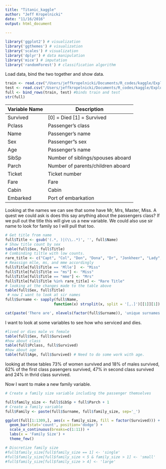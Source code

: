 ```yaml
---
title: "Titanic_kaggle"
author: "Jeff Kropelnicki"
date: "11/16/2016"
output: html_document
  
---
```


```r

library('ggplot2') # visualization
library('ggthemes') # visualization
library('scales') # visualization
library('dplyr') # data manipulation
library('mice') # imputation
library('randomForest') # classification algorithm
```


Load data, bind the two together and show data. 
```r
train <- read.csv("/Users/jeffkropelnicki/Documents/R_codes/kaggle/Exploring the Titanic Dataset/train.csv", stringsAsFactors = F)
test <- read.csv("/Users/jeffkropelnicki/Documents/R_codes/kaggle/Exploring the Titanic Dataset/test.csv", stringsAsFactors = F)
full <- bind_rows(train, test) #binds train and test 
str(full)
```   
    
|**Variable Name** |**Description**                 
| :------------- |------------------------
| Survived      | [0] = Died [1] = Survived 
| Pclass        | Passenger's class           
| Name          | Passenger's name         
| Sex           | Passenger"s sex          
| Age           | Passenger's name
| SibSp         | Number of siblings/spouses aboard
| Parch         | Number of parents/children aboard
| Ticket        | Ticket number 
| Fare          | Fare
| Cabin         | Cabin
| Embarked      | Port of embarkation   
   
Looking at the names we can see that some have Mr, Mrs, Master, Miss. A quest we could ask is does this say anything about the passengers class? If we pull out the title this will give us a new variable. We could also use sir name to look for family so I will pull that too.   


```r
# Get title from name 
full$Title <- gsub('(.*, )|(\\..*)', '', full$Name)
# Show title count by sex   
table(full$Sex, full$Title)   
# Combinding tiltle with low counts. 
rare_title <- c("Capt", "Col", "Don", "Dona", "Dr", "Jonkheer", "Lady", "Major", "Rev", "Sir", "the Countess")   
# Reassign mlle, ms, and mme accordingly   
full$Title[full$Title == 'Mlle']  <- "Miss"
full$Title[full$Title == "ms"] <- "Miss"
full$Title[full$Title == "mme"] <- "Mrs"
full$Title[full$Title %in% rare_title] <- "Rare Title"
# looking at the changes made to the table above
table(full$Sex, full$Title) 
 # now I want to look at sir names   
full$Surname <- sapply(full$Name,  
                      function(x) strsplit(x, split = '[,.]')[[1]][1])
```      
```r
cat(paste('There are', nlevels(factor(full$Surname)), 'unique surnames.'))
```

I want to look at some variables to see how who serviced and dies. 
```r
#lived or dies male vs female
table(full$Sex, full$Survived)
#how about class
table(full$Pclass, full$Survived)
#how about age
table(full$Age, full$Survived) # Need to do some work with age. 
```   
looking at these tables 73% of women survived and 18% of males survived, 62% of the first class pasengers survived, 47% in second class survived and 24% in thrid class survived. 

Now I want to make a new family variable.   
```r
# Create a family size variable including the passenger themselves

full$family_size <- full$SibSp + full$Parch + 1
# Create a family variable 
full$Family <- paste(full$Surname, full$family_size, sep='_')
```
   
```r
ggplot(full[1:1309,], aes(x = family_size, fill = factor(Survived))) +
  geom_bar(stat='count', position='dodge') +
  scale_x_continuous(breaks=c(1:11)) +
  labs(x = 'Family Size') +
  theme_few()
```

```r
# Discretize family size
#full$family_size[full$family_size == 1] <- 'single'
#full$family_size[full$family_size < 5 & family_size > 1] <- 'small'
#full$family_size[full$family_size > 4] <- 'large'

```
















